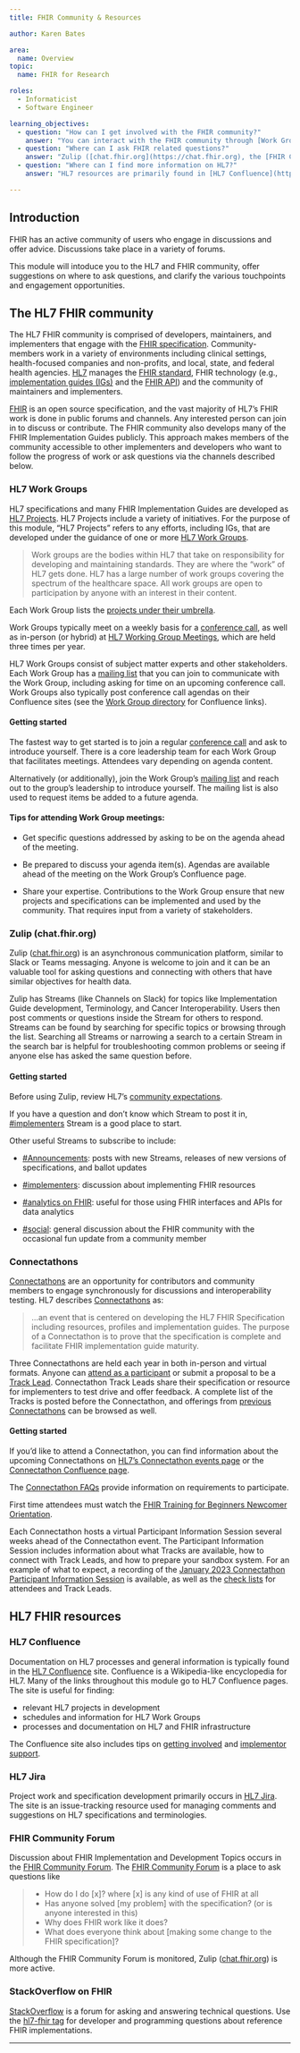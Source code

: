 ```yaml
---
title: FHIR Community & Resources

author: Karen Bates

area:
  name: Overview
topic:
  name: FHIR for Research

roles:
  - Informaticist
  - Software Engineer

learning_objectives:
  - question: "How can I get involved with the FHIR community?"
    answer: "You can interact with the FHIR community through [Work Groups](https://confluence.hl7.org/pages/viewpage.action?pageId=4489802), Zulip ([chat.fhir.org](chat.fhir.org)), and [Connectathons](https://confluence.hl7.org/display/FHIR/Connectathons)."
  - question: "Where can I ask FHIR related questions?"
    answer: "Zulip ([chat.fhir.org](https://chat.fhir.org), the [FHIR Community Forum](http://community.fhir.org), and [StackOverflow](https://stackoverflow.com/questions/tagged/hl7_fhir) are great places to ask FHIR-related questions."
  - question: "Where can I find more information on HL7?"
    answer: "HL7 resources are primarily found in [HL7 Confluence](https://confluence.hl7.org) and project status can be seen in [HL7 Jira](https://jira.hl7.org/secure/Dashboard.jspa)."

---
```


<!--# DISCUSS
The learning objectives/answers don't match quite right to the content.

what do you think about:

learning objectives

- question: "How can I get involved with the FHIR community?"
  answer: "You can interact with the FHIR community through Work Groups, Zulip (chat.fhir.org), and Connectathons." <-- link all of these
- question: "Where can I ask FHIR related questions?"
  answer: "Zulip (chat.fhir.org), the FHIR Community Forum, and StackOverflow are great places to ask FHIR-related questions." <-- link these
- question: <something about resources>
  answer: confluence and jira.

--LDC
-->

<!-- I like the suggested edits above and changed the questions/answers accordingly.-- KMB -->

## Introduction

FHIR has an active community of users who engage in discussions and offer advice. Discussions take place in a variety of forums.

This module will intoduce you to the HL7 and FHIR community, offer suggestions on where to ask questions, and clarify the various touchpoints and engagement opportunities.

<!--# DISCUSS

I no longer think this is necessary.

--LDC 

These resources will be discussed in further detail below:

- Guidance for [asking questions](https://confluence.hl7.org/display/FHIR/FHIR+Rules+for+Asking+Questions) in the FHIR community

- Using the FHIR [mailing lists](https://confluence.hl7.org/display/FHIR/Mailing+List+Instructions)

- [Community expectations and chat.fhir.org Stream descriptions](https://confluence.hl7.org/display/FHIR/Chat.fhir.org+Community+Expectations)

 -->

 <!-- Agreed --KMB-->

## The HL7 FHIR community

The HL7 FHIR community is comprised of developers, maintainers, and implementers that engage with the [FHIR specification](https://hl7.org/fhir/). Community-members work in a variety of environments including clinical settings, health-focused companies and non-profits, and local, state, and federal health agencies. [HL7](<https://hl7.org>) manages the [FHIR standard](https://hl7.org/fhir/), FHIR technology (e.g., [implementation guides (IGs)](http://fhir.org/guides/registry/) and the [FHIR API](https://www.hl7.org/fhir/http.html)) and the community of maintainers and implementers. 

[FHIR](<https://hl7.org/fhir/>) is an open source specification, and the vast majority of HL7's FHIR work is done in public forums and channels. Any interested person can join in to discuss or contribute. The FHIR community also develops many of the FHIR Implementation Guides publicly. This approach makes members of the community accessible to other implementers and developers who want to follow the progress of work or ask questions via the channels described below.

### HL7 Work Groups

HL7 specifications and many FHIR Implementation Guides are developed as [HL7 Projects](http://www.hl7.org/special/Committees/projman/searchableProjectIndex.cfm?action=list). HL7 Projects include a variety of initiatives. For the purpose of this module, "HL7 Projects" refers to any efforts, including IGs, that are developed under the guidance of one or more [HL7 Work Groups](https://confluence.hl7.org/pages/viewpage.action?pageId=4489802). 

> Work groups are the bodies within HL7 that take on responsibility for developing and maintaining standards. They are where the "work" of HL7 gets done. HL7 has a large number of work groups covering the spectrum of the healthcare space. All work groups are open to participation by anyone with an interest in their content.

Each Work Group lists the [projects under their umbrella](http://www.hl7.org/Special/committees/index.cfm?ref=nav).

Work Groups typically meet on a weekly basis for a [conference call](http://www.hl7.org/concalls/CallDirectory.aspx), as well as in-person (or hybrid) at [HL7 Working Group Meetings](https://www.hl7.org/events/workgroupmeetings.cfm?ref=nav), which are held three times per year.

HL7 Work Groups consist of subject matter experts and other stakeholders. Each Work Group has a [mailing list](https://confluence.hl7.org/display/FHIR/Mailing+List+Instructions) that you can join to communicate with the Work Group, including asking for time on an upcoming conference call. Work Groups also typically post conference call agendas on their Confluence sites (see the [Work Group directory](https://confluence.hl7.org/pages/viewpage.action?pageId=4489802) for Confluence links).

#### Getting started

The fastest way to get started is to join a regular [conference call](http://www.hl7.org/concalls/CallDirectory.aspx) and ask to introduce yourself. There is a core leadership team for each Work Group that facilitates meetings. Attendees vary depending on agenda content.

Alternatively (or additionally), join the Work Group's [mailing list](https://confluence.hl7.org/display/FHIR/Mailing+List+Instructions) and reach out to the group's leadership to introduce yourself. The mailing list is also used to request items be added to a future agenda. 

#### Tips for attending Work Group meetings:

- Get specific questions addressed by asking to be on the agenda ahead of the meeting.

- Be prepared to discuss your agenda item(s). Agendas are available ahead of the meeting on the Work Group's Confluence page.

- Share your expertise. Contributions to the Work Group ensure that new projects and specifications can be implemented and used by the community. That requires input from a variety of stakeholders.

### Zulip (chat.fhir.org)

<!--# Describe what Zulip is (analogy to Slack or Teams groups), how to find the right stream if you have a question (search streams, or search all public streams for similar topics and see where they were posted), and #implementers stream to post in if you can't figure out where to ask -->

<!--# DISCUSS
I moved this to the FHIR community section

--LDC
-->

Zulip ([chat.fhir.org](https://chat.fhir.org)) is an asynchronous communication platform, similar to Slack or Teams messaging. Anyone is welcome to join and it can be an valuable tool for asking questions and connecting with others that have similar objectives for health data. 

Zulip has Streams (like Channels on Slack) for topics like Implementation Guide development, Terminology, and Cancer Interoperability. Users then post comments or questions inside the Stream for others to respond. Streams can be found by searching for specific topics or browsing through the list. Searching all Streams or narrowing a search to a certain Stream in the search bar is helpful for troubleshooting common problems or seeing if anyone else has asked the same question before.

#### Getting started

Before using Zulip, review HL7's [community expectations](https://confluence.hl7.org/display/FHIR/Chat.fhir.org+Community+Expectations). 

If you have a question and don't know which Stream to post it in, [#implementers](https://chat.fhir.org/#narrow/stream/179166-implementers) Stream is a good place to start. 

Other useful Streams to subscribe to include:

- [#Announcements](https://chat.fhir.org/#narrow/stream/179240-Announcements): posts with new Streams, releases of new versions of specifications, and ballot updates

- [#implementers](https://chat.fhir.org/#narrow/stream/179166-implementers): discussion about implementing FHIR resources

- [#analytics on FHIR](https://chat.fhir.org/#narrow/stream/179219-analytics-on-FHIR): useful for those using FHIR interfaces and APIs for data analytics

- [#social](https://chat.fhir.org/#narrow/stream/179160-social): general discussion about the FHIR community with the occasional fun update from a community member



### Connectathons

<!--# What are Connectathons, why are they important, how they may related to research -->

[Connectathons](https://confluence.hl7.org/display/FHIR/Connectathons) are an opportunity for contributors and community members to engage synchronously for discussions and interoperability testing. HL7 describes [Connectathons](https://confluence.hl7.org/display/FHIR/Connectathons) as:

> ...an event that is centered on developing the HL7 FHIR Specification including resources, profiles and implementation guides. The purpose of a Connectathon is to prove that the specification is complete and facilitate FHIR implementation guide maturity.

Three Connectathons are held each year in both in-person and virtual formats. Anyone can [attend as a participant](https://confluence.hl7.org/display/FHIR/Connectathons) or submit a proposal to be a [Track Lead](https://confluence.hl7.org/display/FHIR/Connectathon+Track+Lead+Responsibilities). Connectathon Track Leads share their specification or resource for implementers to test drive and offer feedback. A complete list of the Tracks is posted before the Connectathon, and offerings from [previous Connectathons](https://confluence.hl7.org/display/FHIR/Previous+Connectathons) can be browsed as well. 


#### Getting started
<!--# DISCUSS
I added "Getting started" sections to each community section. I mostly moved existing content into them, but added a fair bit to this one. Please review.

--LDC
-->

<!-- Reviewed. -- KMB -->

If you'd like to attend a Connectathon, you can find information about the upcoming Connectathons on [HL7's Connectathon events page](https://www.hl7.org/events/fhir-connectathon/) or the [Connectathon Confluence page](https://confluence.hl7.org/display/FHIR/Connectathons).

The [Connectathon FAQs](https://confluence.hl7.org/display/FHIR/HL7+FHIR+Connectathon+FAQs) provide information on requirements to participate. 

First time attendees must watch the [FHIR Training for Beginners Newcomer Orientation](https://vimeo.com/542197402/8fb80fea04).

Each Connectathon hosts a virtual Participant Information Session several weeks ahead of the Connectathon event. The Participant Information Session includes information about what Tracks are available, how to connect with Track Leads, and how to prepare your sandbox system. For an example of what to expect, a recording of the [January 2023 Connectathon Participant Information Session](https://www.youtube.com/watch?v=hA_cW2gG7wE) is available, as well as the [check lists](https://confluence.hl7.org/display/FHIR/2023+-+01+Connectathon+32) for attendees and Track Leads.
<!--#FIX not sure how to cite this:
https://confluence.hl7.org/display/FHIR/2023+-+01+Connectathon+32 --LDC -->

<!-- Added a link to the info session and used the link above to call out the check lists on the page. --KMB-->

## HL7 FHIR resources

### HL7 Confluence

<!--# Describe what Confluence is (Wikipedia), and Jira ("issue tracking"). Confluence is useful for finding relevant HL7 projects and Work Groups, and for documentation on the HL7/FHIR infrastructure and processes. Jira is probably only useful to this audience in the sense that it is mentioned in Confluence. -->

Documentation on HL7 processes and general information is typically found in the [HL7 Confluence](https://confluence.hl7.org) site. Confluence is a Wikipedia-like encyclopedia for HL7. Many of the links throughout this module go to HL7 Confluence pages. The site is useful for finding:

-   relevant HL7 projects in development
-   schedules and information for HL7 Work Groups
-   processes and documentation on HL7 and FHIR infrastructure

The Confluence site also includes tips on [getting involved](https://confluence.hl7.org/display/FHIR/Getting+Involved) and [implementor support](https://confluence.hl7.org/display/FHIR/Implementer+Support).

### HL7 Jira

Project work and specification development primarily occurs in [HL7 Jira](https://jira.hl7.org/secure/Dashboard.jspa). The site is an issue-tracking resource used for managing comments and suggestions on HL7 specifications and terminologies. 

<!--
DISCUSS

I added the items below. Please review for accuracy and whether they belong.

--LDC
-->

<!-- Reviewed for accuracy. Test servers felt out of place so I moved to the markdown file with the HL7 project content. --KMB-->

### FHIR Community Forum

Discussion about FHIR Implementation and Development Topics occurs in the [FHIR Community Forum](http://community.fhir.org/). The [FHIR Community Forum](http://community.fhir.org/t/welcome-to-the-fhir-community-forum/8) is a place to ask questions like 

> - How do I do [x]? where [x] is any kind of use of FHIR at all
> - Has anyone solved [my problem] with the specification? (or is anyone interested in this)
> - Why does FHIR work like it does?
> - What does everyone think about [making some change to the FHIR specification]?

Although the FHIR Community Forum is monitored, Zulip ([chat.fhir.org](https://chat.fhir.org)) is more active.

### StackOverflow on FHIR
[StackOverflow](https://stackoverflow.com/) is a forum for asking and answering technical questions. Use the [hl7-fhir tag](https://stackoverflow.com/questions/tagged/hl7_fhir) for developer and programming questions about reference FHIR implementations.

---

<!--# DISCUSS
I no longer thing "where to begin" is necessary if we have teh "getting started" sections above.

--LDC

<!-- Agreed, removed -- KMB -->
